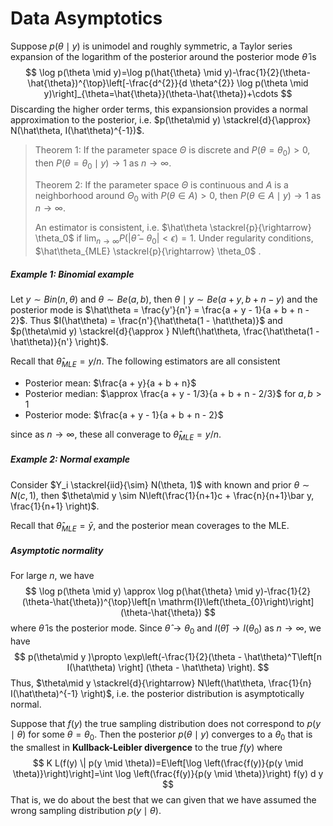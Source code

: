 # Data Asymptotics

Suppose $p(\theta\mid y)$ is unimodel and roughly symmetric, a Taylor series expansion of the logarithm of the posterior around the posterior mode $\hat\theta$ is 
$$
\log p(\theta \mid y)=\log p(\hat{\theta} \mid y)-\frac{1}{2}(\theta-\hat{\theta})^{\top}\left[-\frac{d^{2}}{d \theta^{2}} \log p(\theta \mid y)\right]_{\theta=\hat{\theta}}(\theta-\hat{\theta})+\cdots
$$
Discarding the higher order terms, this expansionsion provides a normal approximation to the posterior, i.e. $p(\theta\mid y) \stackrel{d}{\approx} N(\hat\theta, I(\hat\theta)^{-1})$. 

> Theorem 1: If the parameter space $\Theta$ is discrete and $P(\theta = \theta_0) > 0$, then $P(\theta = \theta_0\mid y) \rightarrow 1$ as $n \rightarrow \infty$. 
>
> Theorem 2: If the parameter space $\Theta$ is continuous and $A$ is a neighborhood around $\Theta_0$ with $P(\theta\in A) > 0$, then $P(\theta \in A \mid y) \rightarrow 1$ as $n \rightarrow \infty$. 
>
> An estimator is consistent, i.e. $\hat\theta \stackrel{p}{\rightarrow} \theta_0$ if $\lim_{n \rightarrow \infty} P(|\hat\theta - \theta_0| < \epsilon) = 1$. Under regularity conditions, $\hat\theta_{MLE} \stackrel{p}{\rightarrow}  \theta_0$ . 

##### Example 1: Binomial example {-}

Let $y \sim Bin(n, \theta)$ and $\theta \sim Be(a, b)$, then $\theta\mid y \sim Be(a + y, b + n - y)$ and the posterior mode is $\hat\theta = \frac{y'}{n'} = \frac{a + y - 1}{a + b + n - 2}$. Thus $I(\hat\theta) = \frac{n'}{\hat\theta(1 - \hat\theta)}$ and $p(\theta\mid y) \stackrel{d}{\approx } N\left(\hat\theta, \frac{\hat\theta(1 - \hat\theta)}{n'} \right)$. 

Recall that $\hat\theta_{MLE} = y/n$. The following estimators are all consistent 

+ Posterior mean: $\frac{a + y}{a + b + n}$ 
+ Posterior median: $\approx \frac{a + y - 1/3}{a + b + n - 2/3}$ for $a, b > 1$ 
+ Posterior mode: $\frac{a + y - 1}{a + b + n - 2}$ 

since as $n \rightarrow \infty$, these all converage to $\hat\theta_{MLE} = y/n$. 

##### Example 2: Normal example {-}

Consider $Y_i \stackrel{iid}{\sim} N(\theta, 1)$ with known and prior $\theta \sim N(c, 1)$, then $\theta\mid y \sim N\left(\frac{1}{n+1}c + \frac{n}{n+1}\bar y, \frac{1}{n+1} \right)$.  

Recall that $\hat\theta_{MLE} = \bar y$, and the posterior mean coverages to the MLE. 



##### Asymptotic normality {-}

For large $n$, we have 
$$
\log p(\theta \mid y) \approx \log p(\hat{\theta} \mid y)-\frac{1}{2}(\theta-\hat{\theta})^{\top}\left[n \mathrm{I}\left(\theta_{0}\right)\right](\theta-\hat{\theta})
$$
where $\hat\theta$ is the posterior mode. Since $\hat\theta \rightarrow \theta_0$  and $I(\hat\theta) \rightarrow I(\theta_0)$ as $n \rightarrow \infty$, we have 
$$
p(\theta\mid y )\propto \exp\left(-\frac{1}{2}(\theta - \hat\theta)^T\left[n I(\hat\theta) \right] (\theta - \hat\theta) \right).
$$
Thus,  $\theta\mid y \stackrel{d}{\rightarrow} N\left(\hat\theta, \frac{1}{n} I(\hat\theta)^{-1}  \right)$, i.e. the posterior distribution is asymptotically normal. 

Suppose that $f(y)$ the true sampling distribution does not correspond to $p(y\mid \theta)$  for some $\theta = \theta_0$. Then the posterior $p(\theta\mid y)$ converges to a $\theta_0$ that is the smallest in **Kullback-Leibler divergence** to the true $f(y)$ where
$$
K L(f(y) \| p(y \mid \theta))=E\left[\log \left(\frac{f(y)}{p(y \mid \theta)}\right)\right]=\int \log \left(\frac{f(y)}{p(y \mid \theta)}\right) f(y) d y
$$
That is, we do about the best that we can given that we have assumed the wrong sampling distribution $p(y \mid \theta)$.

